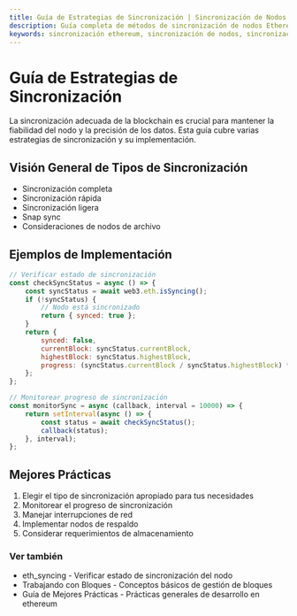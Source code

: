 ```yaml
---
title: Guía de Estrategias de Sincronización | Sincronización de Nodos Ethereum
description: Guía completa de métodos de sincronización de nodos Ethereum, incluyendo sincronización completa, sincronización rápida, snap sync y clientes ligeros, con ejemplos de implementación y consideraciones de rendimiento.
keywords: sincronización ethereum, sincronización de nodos, sincronización blockchain, estrategias de sincronización eth, sincronización completa ethereum, sincronización rápida, snap sync, cliente ligero, nodo archivo, configuración de nodo ethereum, mantenimiento de nodos
---
```


# Guía de Estrategias de Sincronización

La sincronización adecuada de la blockchain es crucial para mantener la fiabilidad del nodo y la precisión de los datos. Esta guía cubre varias estrategias de sincronización y su implementación.

## Visión General de Tipos de Sincronización

- Sincronización completa
- Sincronización rápida
- Sincronización ligera
- Snap sync
- Consideraciones de nodos de archivo

## Ejemplos de Implementación

```javascript
// Verificar estado de sincronización
const checkSyncStatus = async () => {
	const syncStatus = await web3.eth.isSyncing();
	if (!syncStatus) {
		// Nodo está sincronizado
		return { synced: true };
	}
	return {
		synced: false,
		currentBlock: syncStatus.currentBlock,
		highestBlock: syncStatus.highestBlock,
		progress: (syncStatus.currentBlock / syncStatus.highestBlock) * 100,
	};
};

// Monitorear progreso de sincronización
const monitorSync = async (callback, interval = 10000) => {
	return setInterval(async () => {
		const status = await checkSyncStatus();
		callback(status);
	}, interval);
};
```

## Mejores Prácticas

1. Elegir el tipo de sincronización apropiado para tus necesidades
2. Monitorear el progreso de sincronización
3. Manejar interrupciones de red
4. Implementar nodos de respaldo
5. Considerar requerimientos de almacenamiento

### Ver también

- <Link to="/docs/ethereum/core-methods/eth_syncing" title="Método API para verificar el estado de sincronización del nodo">eth_syncing</Link> - Verificar estado de sincronización del nodo
- <Link to="/docs/ethereum/guides/working-with-blocks" title="Aprende técnicas fundamentales para trabajar con bloques de Ethereum">Trabajando con Bloques</Link> - Conceptos básicos de gestión de bloques
- <Link to="/docs/ethereum/guides/best-practices" title="Mejores prácticas generales para desarrollo en Ethereum">Guía de Mejores Prácticas</Link> - Prácticas generales de desarrollo en ethereum
